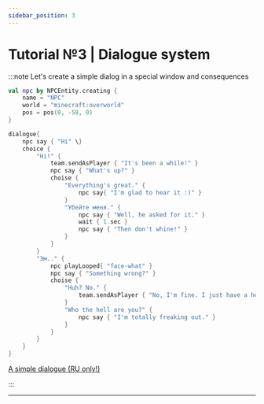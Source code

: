 ```yaml
---
sidebar_position: 3
---
```


# Tutorial №3 | Dialogue system

:::note Let's create a simple dialog in a special window and consequences

```kts
val npc by NPCEntity.creating {
    name = "NPC"
    world = "minecraft:overworld"
    pos = pos(0, -58, 0)
}

dialogue{
    npc say { "Hi" \}
	choiсe {
		"Hi!" {
			team.sendAsPlayer { "It's been a while!" }
			npc say { "What's up?" }
			choise {
				"Everything's great." {
					npc say{ "I'm glad to hear it :)" }
				}
				"Убейте меня." {
					npc say { "Well, he asked for it." }
					wait { 1.sec }
					npc say { "Then don't whine!" }
				}
			}
		}
		"Эм.." {
			npc playLooped{ "face-what" }
			npc say { "Something wrong?" }
			choise {
				"Huh? No." {
					team.sendAsPlayer { "No, I'm fine. I just have a headache" }
				}
				"Who the hell are you?" {
					npc say { "I'm totally freaking out." }
				}
			}
		}
	}
}
```
[A simple dialogue (RU only!)](https://youtu.be/nAaVP6g9pY0)

:::

---
